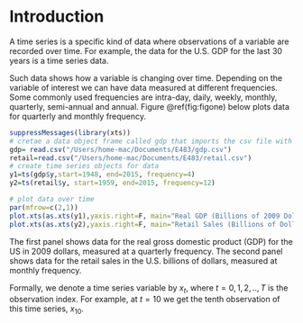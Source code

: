 # Introduction {#intro}

A time series is a specific kind of data where observations of a variable are recorded over time. For example, the data for the U.S. GDP for the last 30 years is a time series data. 

Such data shows how a variable is changing over time. Depending on the variable of interest we can have data measured at different frequencies. Some commonly used frequencies are intra-day, daily, weekly, monthly, quarterly, semi-annual and annual. Figure \@ref(fig:figone) below plots data for quarterly and monthly frequency. 

```r
suppressMessages(library(xts))
# cretae a data object frame called gdp that imports the csv file with data
gdp= read.csv("/Users/home-mac/Documents/E483/gdp.csv")
retail=read.csv("/Users/home-mac/Documents/E483/retail.csv")
# create time series objects for data 
y1=ts(gdp$y,start=1948, end=2015, frequency=4)
y2=ts(retail$y, start=1959, end=2015, frequency=12)

# plot data over time
par(mfrow=c(2,1))
plot.xts(as.xts(y1),yaxis.right=F, main="Real GDP (Billions of 2009 Dollars)")
plot.xts(as.xts(y2),yaxis.right=F, main="Retail Sales (Billions of Dollars)")


```
The first panel shows data for the real gross domestic product (GDP) for the US in 2009 dollars, measured at a quarterly frequency. The second panel shows data for the retail sales in the U.S.  billions of dollars, measured at monthly frequency.

Formally, we denote a time series variable by $x_t$, where $t=0,1,2,..,T$ is the observation index. For example, at $t=10$ we get the tenth observation of this time series, $x_{10}$.



